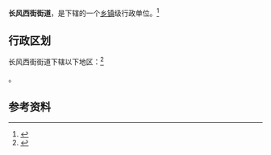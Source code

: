 {{中国乡级行政区|14/01/09/013/000}}

'''长风西街街道'''，是{{PRC admin/fullname|14/01/09/013/000|3}}下辖的一个[[乡镇|乡镇]]级行政单位。<ref>{{PRC admin/ref sgc|{{PRC admin/parent|14/01/09/013/000}}}}</ref>

== 行政区划 ==

长风西街街道下辖以下地区：<ref>{{PRC admin/ref sgc|14/01/09/013/000}}</ref>

{{PRC admin/children|14/01/09/013/000}}。

== 参考资料 ==

{{reflist}}

{{行政区划小作品}}
{{PRC admin/navcat|14/01/09/013/000}}